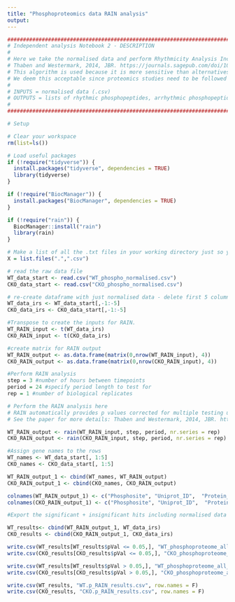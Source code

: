 ---
title: "Phosphoproteomics data RAIN analysis"
output: 
---

```{r}
#######################################################################################################################################
# Independent analysis Notebook 2 - DESCRIPTION
#
# Here we take the normalised data and perform Rhythmicity Analysis Incorporating Non-parametric methods (RAIN).
# Thaben and Westermark, 2014, JBR. https://journals.sagepub.com/doi/10.1177/0748730414553029
# This algorithm is used because it is more sensitive than alternatives. The tradeoff is a higher false positive rate.
# We deem this acceptable since proteomics studies need to be followed by validation studies.
#
# INPUTS = normalised data (.csv)
# OUTPUTS = lists of rhythmic phosphopeptides, arrhythmic phosphopeptides, and also full list of RAIN results (.csv)
# 
#######################################################################################################################################
```

```{r}
# Setup

# Clear your workspace
rm(list=ls())

# Load useful packages
if (!require("tidyverse")) {
  install.packages("tidyverse", dependencies = TRUE)
  library(tidyverse)
}

if (!require("BiocManager")) {
  install.packages("BiocManager", dependencies = TRUE)
}

if (!require("rain")) {
  BiocManager::install("rain")
  library(rain)
}

# Make a list of all the .txt files in your working directory just so you can see what's going on
X = list.files(".",".csv")

# read the raw data file
WT_data_start <- read.csv("WT_phospho_normalised.csv")
CKO_data_start <- read.csv("CKO_phospho_normalised.csv")

# re-create dataframe with just normalised data - delete first 5 columns
WT_data_irs <- WT_data_start[,-1:-5]
CKO_data_irs <- CKO_data_start[,-1:-5]


```



```{r}
#Transpose to create the inputs for RAIN.
WT_RAIN_input <- t(WT_data_irs)
CKO_RAIN_input <- t(CKO_data_irs)

#create matrix for RAIN output
WT_RAIN_output <- as.data.frame(matrix(0,nrow(WT_RAIN_input), 4))
CKO_RAIN_output <- as.data.frame(matrix(0,nrow(CKO_RAIN_input), 4))

#Perform RAIN analysis
step = 3 #number of hours between timepoints
period = 24 #specify period length to test for
rep = 1 #number of biological replicates

# Perform the RAIN analysis here
# RAIN automatically provides p values corrected for multiple testing using the adaptive Benjamini-Hochberg method
# See the paper for more details: Thaben and Westermark, 2014, JBR. https://journals.sagepub.com/doi/10.1177/0748730414553029

WT_RAIN_output <- rain(WT_RAIN_input, step, period, nr.series = rep)
CKO_RAIN_output <- rain(CKO_RAIN_input, step, period, nr.series = rep)

#Assign gene names to the rows
WT_names <- WT_data_start[, 1:5]
CKO_names <- CKO_data_start[, 1:5]

WT_RAIN_output_1 <- cbind(WT_names, WT_RAIN_output)
CKO_RAIN_output_1 <- cbind(CKO_names, CKO_RAIN_output)

colnames(WT_RAIN_output_1) <- c("Phosphosite", "Uniprot_ID",  "Protein_names", "Gene_names", "Sequence.window", "pVal", "phase", "peak.shape", "period")
colnames(CKO_RAIN_output_1) <- c("Phosphosite", "Uniprot_ID",  "Protein_names", "Gene_names", "Sequence.window", "pVal", "phase", "peak.shape", "period")
```


```{r}
#Export the significant + insignificant hits including normalised data + also export total data

WT_results<- cbind(WT_RAIN_output_1, WT_data_irs)
CKO_results <- cbind(CKO_RAIN_output_1, CKO_data_irs)

write.csv(WT_results[WT_results$pVal <= 0.05,], "WT_phosphoproteome_all_significant_RAIN.csv", row.names = F)
write.csv(CKO_results[CKO_results$pVal <= 0.05,], "CKO_phosphoproteome_all_significant_RAIN.csv", row.names = F)

write.csv(WT_results[WT_results$pVal > 0.05,], "WT_phosphoproteome_all_insignificant_RAIN.csv", row.names = F)
write.csv(CKO_results[CKO_results$pVal > 0.05,], "CKO_phosphoproteome_all_insignificant_RAIN.csv", row.names = F)

write.csv(WT_results, "WT.p_RAIN_results.csv", row.names = F)
write.csv(CKO_results, "CKO.p_RAIN_results.csv", row.names = F)
```
